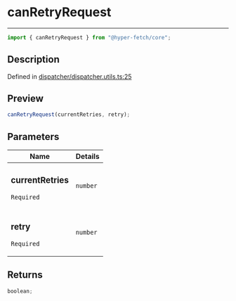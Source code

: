 # canRetryRequest

<div class="api-docs__separator" data-reactroot="">

---

</div><div class="api-docs__import" data-reactroot="">

```ts
import { canRetryRequest } from "@hyper-fetch/core";
```

</div><div class="api-docs__section">

## Description

</div><div class="api-docs__description"><span class="api-docs__do-not-parse">

</span></div><p class="api-docs__definition">

Defined in
[dispatcher/dispatcher.utils.ts:25](https://github.com/BetterTyped/hyper-fetch/blob/c3e2c45/packages/core/src/dispatcher/dispatcher.utils.ts#L25)

</p><div class="api-docs__section">

## Preview

</div><div class="api-docs__preview fn">

```ts
canRetryRequest(currentRetries, retry);
```

</div><div class="api-docs__section">

## Parameters

</div>
<div class="api-docs__parameters">
<table>
<thead><tr><th>Name</th><th>Details</th></tr></thead>
<tbody><tr param-data="currentRetries"><td class="api-docs__param-name required">

### currentRetries

`Required`

</td><td class="api-docs__param-type">

`number`

</td></tr><tr param-data="retry"><td class="api-docs__param-name required">

### retry

`Required`

</td><td class="api-docs__param-type">

`number`

</td></tr></tbody></table></div><div class="api-docs__section">

## Returns

</div><div class="api-docs__returns">

```ts
boolean;
```

</div>
